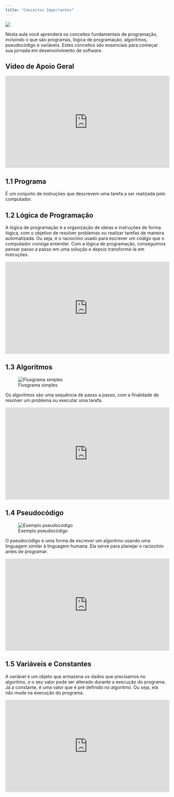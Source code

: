 ```yaml
---
title: "Conceitos Importantes"
---
```


::: {layout="[30,90]"}

![](../images/know.png)

Nesta aula você aprenderá os conceitos fundamentais de programação, incluindo o que são programas, lógica de programação, algoritmos, pseudocódigo e variáveis. Estes conceitos são essenciais para começar sua jornada em desenvolvimento de software.

:::

## Vídeo de Apoio Geral

<iframe width="514" height="289" src="https://www.youtube-nocookie.com/embed/gMxQ8vxH9Vk" title="Conceitos Importantes" frameborder="0" allow="accelerometer; clipboard-write; encrypted-media; gyroscope; picture-in-picture" allowfullscreen></iframe>

## 1.1 Programa

É um conjunto de instruções que descrevem uma tarefa a ser realizada pelo computador.

## 1.2 Lógica de Programação

A lógica de programação é a organização de ideias e instruções de forma lógica, com o objetivo de resolver problemas ou realizar tarefas de maneira automatizada. Ou seja, é o raciocínio usado para escrever um código que o computador consiga entender. Com a lógica de programação, conseguimos pensar passo a passo em uma solução e depois transformá-la em instruções.

<iframe width="514" height="289" src="https://www.youtube-nocookie.com/embed/JaTf3dhx464" title="Lógica de Programação" frameborder="0" allow="accelerometer; clipboard-write; encrypted-media; gyroscope; picture-in-picture" allowfullscreen></iframe>

## 1.3 Algoritmos
::: {layout="[30,60]"}
![Fluxgrama simples](../images/6.jpeg)


Os algoritmos são uma sequência de passo a passo, com a finalidade de resolver um problema ou executar uma tarefa.
:::

<iframe width="514" height="289" src="https://www.youtube-nocookie.com/embed/Ohi-MGlBEws" title="Algoritmos" frameborder="0" allow="accelerometer; clipboard-write; encrypted-media; gyroscope; picture-in-picture" allowfullscreen></iframe>

## 1.4 Pseudocódigo
::: {layout="[30,60]"}
![Exemplo pseudocódigo](../images/5.jpeg)


O pseudocódigo é uma forma de escrever um algoritmo usando uma linguagem similar à linguagem humana. Ela serve para planejar o raciocínio antes de programar.
:::

<iframe width="514" height="289" src="https://www.youtube-nocookie.com/embed/g_xl2osowC0" title="Pseudocódigo" frameborder="0" allow="accelerometer; clipboard-write; encrypted-media; gyroscope; picture-in-picture" allowfullscreen></iframe>

## 1.5 Variáveis e Constantes

A variável é um objeto que armazena os dados que precisamos no algoritmo, e o seu valor pode ser alterado durante a execução do programa. Já a constante, é uma valor que é pré definido no algoritmo. Ou seja, ela não muda na execução do programa.

<iframe width="514" height="289" src="https://www.youtube-nocookie.com/embed/cLbUYVfw_ZI" title="Variáveis e Constantes" frameborder="0" allow="accelerometer; clipboard-write; encrypted-media; gyroscope; picture-in-picture" allowfullscreen></iframe>
